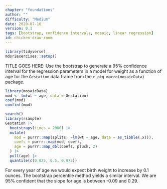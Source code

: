 ```yaml
---
chapter: "foundations"
author: ""
difficulty: "Medium"
date: 2020-07-16 
version: 0.1
tags: [bootstrap, confidence intervals, mosaic, linear regression]
id: chicken-draw-room
---
```


```r
library(tidyverse)
mdsr2exercises::setup()
```

TITLE GOES HERE: Use the bootstrap to generate a 95% confidence interval for the regression parameters in 
a model for weight as a function of age for the `Gestation` data frame from the `r pkg_macro(mosaicData)` package.

 <!--begin-answer-->

```r
library(mosaicData)
mod <- lm(wt ~ age, data = Gestation)
coef(mod)
confint(mod)
```

```r
search()
library(rsample)
Gestation |>
  bootstraps(times = 2000) |>
  mutate(
    mod = purrr::map(splits, ~lm(wt ~ age, data = as_tibble(.x))),
    coefs = purrr::map(mod, coef),
    age = purrr::map_dbl(coefs, pluck, 2)
  ) |>
  pull(age) |>
  quantile(c(0.025, 0.5, 0.975))
```
For every year of age we would expect birth weight to increase by 0.1 ounces.
The bootstrap percentile method yields a similar interval.  We are 95% confident that the slope for age is between -0.09 and 0.29.  
  <!--end-answer-->


